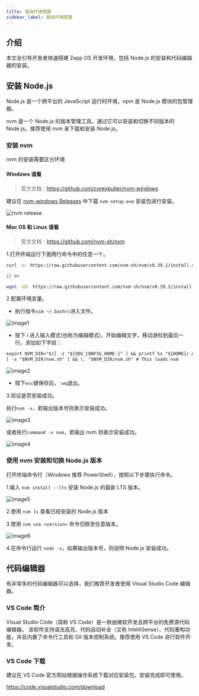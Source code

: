 ```yaml
---
title: 基础环境搭建
sidebar_label: 基础环境搭建
---
```


## 介绍

本文会引导开发者快速搭建 Zepp OS 开发环境，包括 Node.js 的安装和代码编辑器的安装。

## 安装 Node.js

Node.js 是一个跨平台的 JavaScript 运行时环境，npm 是 Node.js 模块的包管理器。

nvm 是一个 Node.js 的版本管理工具。通过它可以安装和切换不同版本的 Node.js。推荐使用 nvm 来下载和安装 Node.js。

### 安装 nvm

nvm 的安装需要区分环境

#### Windows 请看

> 官方文档：https://github.com/coreybutler/nvm-windows

建议在 [nvm-windows Releases](https://github.com/coreybutler/nvm-windows/releases) 中下载 `nvm-setup.exe` 安装包进行安装。

![nvm release](/img/docs/guides/best-practice/nvm_release.jpg)

#### Mac OS 和 Linux 请看

> 官方文档：https://github.com/nvm-sh/nvm

1.打开终端运行下面两行命令中的任意一个。

```sh
curl -o- https://raw.githubusercontent.com/nvm-sh/nvm/v0.39.1/install.sh

// or

wget -qO- https://raw.githubusercontent.com/nvm-sh/nvm/v0.39.1/install.sh
```

2.配置环境变量。

- 执行指令`vim ~/.bashrc`进入文件。

![image1](/img/docs/guides/best-practice/image1.png)

- 按下 i 进入输入模式(也称为编辑模式)，开始编辑文字，移动游标到最后一行，添加如下字段：

```txt
export NVM_DIR="$([ -z "${XDG_CONFIG_HOME-}" ] && printf %s "${HOME}/.nvm" || printf %s "${XDG_CONFIG_HOME}/nvm")"
[ -s "$NVM_DIR/nvm.sh" ] && \. "$NVM_DIR/nvm.sh" # This loads nvm
```

![image2](/img/docs/guides/best-practice/image2.png)

- 按下`esc`键保存后，`:wq`退出。

3.验证是否安装成功。

执行`nvm -v`，若输出版本号则表示安装成功。

![image3](/img/docs/guides/best-practice/image3.png)

或者执行`command -v nvm`，若输出 nvm 则表示安装成功。

![image4](/img/docs/guides/best-practice/image4.png)

### 使用 nvm 安装和切换 Node.js 版本

打开终端命令行（Windows 推荐 PowerShell），按照以下步骤执行命令。

1.输入 `nvm install --lts` 安装 Node.js 的最新 LTS 版本。

![image5](/img/docs/guides/best-practice/image5.png)

2.使用 `nvm ls` 查看已经安装的 Node.js 版本

3.使用 `nvm use <version>` 命令切换至任意版本。

![image6](/img/docs/guides/best-practice/image6.png)

4.在命令行运行 `node -v`，如果输出版本号，则说明 Node.js 安装成功。

## 代码编辑器

有非常多的代码编辑器可以选择，我们推荐开发者使用 Visual Studio Code 编辑器。

### VS Code 简介

Visual Studio Code（简称 VS Code）是一款由微软开发且跨平台的免费源代码编辑器。 该软件支持语法高亮、代码自动补全（又称 IntelliSense）、代码重构功能，并且内置了命令行工具和 Git 版本控制系统。推荐使用 VS Code 进行软件开发。

### VS Code 下载

建议在 VS Code 官方网站根据操作系统下载对应安装包，安装完成即可使用。

https://code.visualstudio.com/download
